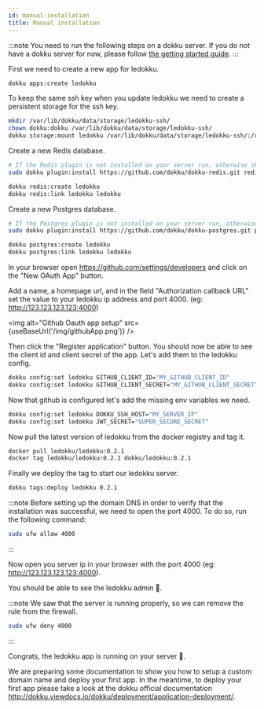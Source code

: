 ```yaml
---
id: manual-installation
title: Manual installation
---
```



:::note
You need to run the following steps on a dokku server.
If you do not have a dokku server for now, please follow [the getting started guide](/docs/getting-started).
:::

First we need to create a new app for ledokku.

```sh
dokku apps:create ledokku
```

To keep the same ssh key when you update ledokku we need to create a persistent storage for the ssh key.

```sh
mkdir /var/lib/dokku/data/storage/ledokku-ssh/
chown dokku:dokku /var/lib/dokku/data/storage/ledokku-ssh/
dokku storage:mount ledokku /var/lib/dokku/data/storage/ledokku-ssh/:/root/.ssh
```

Create a new Redis database.

```sh
# If the Redis plugin is not installed on your server run, otherwise skip this command
sudo dokku plugin:install https://github.com/dokku/dokku-redis.git redis
```

```sh
dokku redis:create ledokku
dokku redis:link ledokku ledokku
```

Create a new Postgres database.

```sh
# If the Postgres plugin is not installed on your server run, otherwise skip this command
sudo dokku plugin:install https://github.com/dokku/dokku-postgres.git postgres
```

```sh
dokku postgres:create ledokku
dokku postgres:link ledokku ledokku
```

In your browser open https://github.com/settings/developers and click on the "New OAuth App" button.

Add a name, a homepage url, and in the field "Authorization callback URL" set the value to your ledokku ip address and port 4000. (eg: http://123.123.123.123:4000)

<img alt="Github Oauth app setup" src={useBaseUrl('/img/githubApp.png')} />

Then click the "Register application" button. You should now be able to see the client id and client secret of the app. Let's add them to the ledokku config.

```sh
dokku config:set ledokku GITHUB_CLIENT_ID="MY_GITHUB_CLIENT_ID"
dokku config:set ledokku GITHUB_CLIENT_SECRET="MY_GITHUB_CLIENT_SECRET"
```

Now that github is configured let's add the missing env variables we need.

```sh
dokku config:set ledokku DOKKU_SSH_HOST="MY_SERVER_IP"
dokku config:set ledokku JWT_SECRET="SUPER_SECURE_SECRET"
```

Now pull the latest version of ledokku from the docker registry and tag it.

```sh
docker pull ledokku/ledokku:0.2.1
docker tag ledokku/ledokku:0.2.1 dokku/ledokku:0.2.1
```

Finally we deploy the tag to start our ledokku server.

```sh
dokku tags:deploy ledokku 0.2.1
```

:::note
Before setting up the domain DNS in order to verify that the installation was successful, we need to open the port 4000. To do so, run the following command:

```sh
sudo ufw allow 4000
```

:::

Now open you server ip in your browser with the port 4000 (eg: http://123.123.123.123:4000).

You should be able to see the ledokku admin 🎉.

:::note
We saw that the server is running properly, so we can remove the rule from the firewall.

```sh
sudo ufw deny 4000
```

:::

Congrats, the ledokku app is running on your server 👏.

We are preparing some documentation to show you how to setup a custom domain name and deploy your first app.
In the meantime, to deploy your first app please take a look at the dokku official documentation http://dokku.viewdocs.io/dokku/deployment/application-deployment/.
